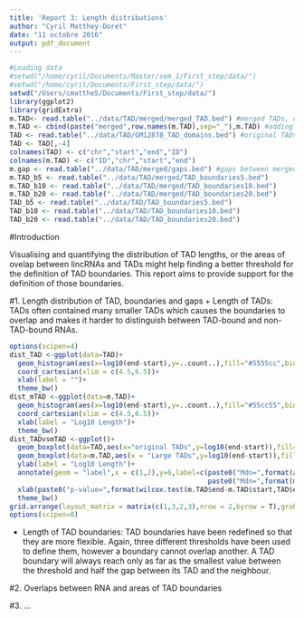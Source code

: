 ```yaml
---
title: 'Report 3: Length distributions'
author: "Cyril Matthey-Doret"
date: "11 octobre 2016"
output: pdf_document
---
```


```r
#Loading data
#setwd("/home/cyril/Documents/Master/sem_1/First_step/data/")
#setwd("/home/cyril/Documents/First_step/data/")
setwd("/Users/cmatthe5/Documents/First_step/data/")
library(ggplot2)
library(gridExtra)
m.TAD<- read.table("../data/TAD/merged/merged_TAD.bed") #merged TADs, or "Large TADs"
m.TAD <- cbind(paste("merged",row.names(m.TAD),sep="_"),m.TAD) #adding arbitrary ID to TADs just in case
TAD <- read.table("../data/TAD/GM12878_TAD_domains.bed") #original TADs, high number of overlapping domains
TAD <- TAD[,-4]
colnames(TAD) <- c("chr","start","end","ID")
colnames(m.TAD) <- c("ID","chr","start","end")
m.gap <- read.table("../data/TAD/merged/gaps.bed") #gaps between merged TADs
m.TAD_b5 <- read.table("../data/TAD/merged/TAD_boundaries5.bed")
m.TAD_b10 <- read.table("../data/TAD/merged/TAD_boundaries10.bed")
m.TAD_b20 <- read.table("../data/TAD/merged/TAD_boundaries20.bed")
TAD_b5 <- read.table("../data/TAD/TAD_boundaries5.bed")
TAD_b10 <- read.table("../data/TAD/TAD_boundaries10.bed")
TAD_b20 <- read.table("../data/TAD/TAD_boundaries20.bed")
```

#Introduction

Visualising and quantifying the distribution of TAD lengths, or the areas of ovelap between lincRNAs and TADs might help finding a better threshold for the definition of TAD boundaries. This report aims to provide support for the definition of those boundaries.

#1. Length distribution of TAD, boundaries and gaps
   + Length of TADs:
   TADs often contained many smaller TADs which causes the boundaries to overlap and makes it harder to distinguish between TAD-bound and non-TAD-bound RNAs. 
   
```r

options(scipen=4)
dist_TAD <-ggplot(data=TAD)+
  geom_histogram(aes(x=log10(end-start),y=..count..),fill="#5555cc",bins = 30)+
  coord_cartesian(xlim = c(4.5,6.5))+
  xlab(label = "")+
  theme_bw()
dist_mTAD <-ggplot(data=m.TAD)+
  geom_histogram(aes(x=log10(end-start),y=..count..),fill="#55cc55",bins = 30)+
  coord_cartesian(xlim = c(4.5,6.5))+
  xlab(label = "Log10 Length")+
  theme_bw()
dist_TADvsmTAD <-ggplot()+
  geom_boxplot(data=TAD,aes(x="original TADs",y=log10(end-start)),fill="#5555cc",notch = T)+
  geom_boxplot(data=m.TAD,aes(x = "Large TADs",y=log10(end-start)),fill="#55cc55",notch = T)+
  ylab(label = "Log10 Length")+
  annotate(geom = "label",x = c(1,2),y=6,label=c(paste0("Mdn=",format(as.numeric(median(m.TAD$end-m.TAD$start)),scientific=T)),
                                                 paste0("Mdn=",format(median(TAD$end-TAD$start),scientific = T))))+
  xlab(paste0("p-value=",format(wilcox.test(m.TAD$end-m.TAD$start,TAD$end-TAD$start)$p.value,digits=2)))+
  theme_bw()
grid.arrange(layout_matrix = matrix(c(1,3,2,3),nrow = 2,byrow = T),grobs = list(dist_TAD,dist_mTAD,dist_TADvsmTAD))
options(scipen=0)

```

   + Length of TAD boundaries:
   TAD boundaries have been redefined so that they are more flexible. Again, three different thresholds have been used to define them, however a boundary cannot overlap another. A TAD boundary will always reach only as far as the smallest value between the threshold and half the gap between its TAD and the neighbour.

#2. Overlaps between RNA and areas of TAD boundaries

#3. ...